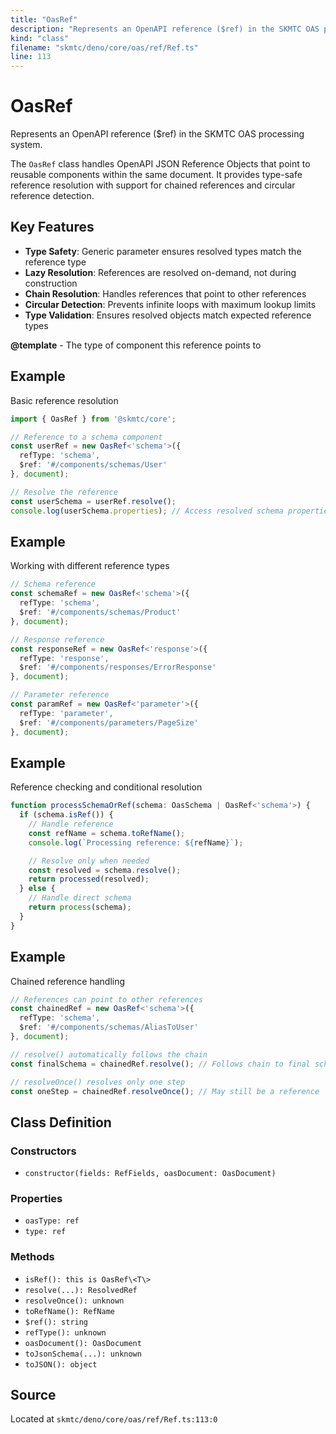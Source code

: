 ```yaml
---
title: "OasRef"
description: "Represents an OpenAPI reference ($ref) in the SKMTC OAS processing system."
kind: "class"
filename: "skmtc/deno/core/oas/ref/Ref.ts"
line: 113
---
```


# OasRef

Represents an OpenAPI reference ($ref) in the SKMTC OAS processing system.

The `OasRef` class handles OpenAPI JSON Reference Objects that point to reusable
components within the same document. It provides type-safe reference resolution
with support for chained references and circular reference detection.

## Key Features

- **Type Safety**: Generic parameter ensures resolved types match the reference type
- **Lazy Resolution**: References are resolved on-demand, not during construction
- **Chain Resolution**: Handles references that point to other references
- **Circular Detection**: Prevents infinite loops with maximum lookup limits
- **Type Validation**: Ensures resolved objects match expected reference types


**@template** - The type of component this reference points to


## Example

Basic reference resolution
```typescript
import { OasRef } from '@skmtc/core';

// Reference to a schema component
const userRef = new OasRef<'schema'>({
  refType: 'schema',
  $ref: '#/components/schemas/User'
}, document);

// Resolve the reference
const userSchema = userRef.resolve();
console.log(userSchema.properties); // Access resolved schema properties
```


## Example

Working with different reference types
```typescript
// Schema reference
const schemaRef = new OasRef<'schema'>({
  refType: 'schema',
  $ref: '#/components/schemas/Product'
}, document);

// Response reference
const responseRef = new OasRef<'response'>({
  refType: 'response',
  $ref: '#/components/responses/ErrorResponse'
}, document);

// Parameter reference
const paramRef = new OasRef<'parameter'>({
  refType: 'parameter',
  $ref: '#/components/parameters/PageSize'
}, document);
```


## Example

Reference checking and conditional resolution
```typescript
function processSchemaOrRef(schema: OasSchema | OasRef<'schema'>) {
  if (schema.isRef()) {
    // Handle reference
    const refName = schema.toRefName();
    console.log(`Processing reference: ${refName}`);

    // Resolve only when needed
    const resolved = schema.resolve();
    return processed(resolved);
  } else {
    // Handle direct schema
    return process(schema);
  }
}
```


## Example

Chained reference handling
```typescript
// References can point to other references
const chainedRef = new OasRef<'schema'>({
  refType: 'schema',
  $ref: '#/components/schemas/AliasToUser'
}, document);

// resolve() automatically follows the chain
const finalSchema = chainedRef.resolve(); // Follows chain to final schema

// resolveOnce() resolves only one step
const oneStep = chainedRef.resolveOnce(); // May still be a reference
```

## Class Definition

### Constructors

- `constructor(fields: RefFields, oasDocument: OasDocument)`

### Properties

- `oasType: ref`
- `type: ref`

### Methods

- `isRef(): this is OasRef\<T\>`
- `resolve(...): ResolvedRef`
- `resolveOnce(): unknown`
- `toRefName(): RefName`
- `$ref(): string`
- `refType(): unknown`
- `oasDocument(): OasDocument`
- `toJsonSchema(...): unknown`
- `toJSON(): object`

## Source

Located at `skmtc/deno/core/oas/ref/Ref.ts:113:0`
